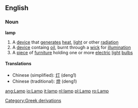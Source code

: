 ==English==
===Noun===
'''lamp'''
#A [[device]] that [[generate]]s [[heat]], [[light]] or other [[radiation]]
#A [[device]] containg [[oil]], burnt through a [[wick]] for [[illumination]]
#A [[piece]] of [[furniture]] holding one or more [[electric]] [[light]] [[bulb]]s
[[Category:Greek derivations]]


====Translations====


*Chinese (simplified): [[灯]] (deng1)
*Chinese (traditional): [[燈]] (deng1)

[[ang:Lamp]]
[[io:Lamp]]
[[it:lamp]]
[[nl:lamp]]
[[pl:Lamp]]
[[ro:Lamp]]